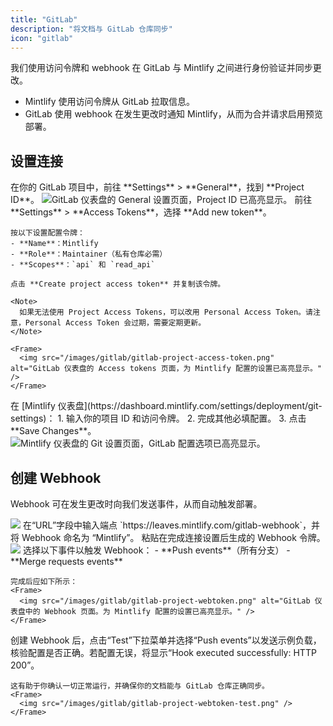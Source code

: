 ```yaml
---
title: "GitLab"
description: "将文档与 GitLab 仓库同步"
icon: "gitlab"
---
```


我们使用访问令牌和 webhook 在 GitLab 与 Mintlify 之间进行身份验证并同步更改。

- Mintlify 使用访问令牌从 GitLab 拉取信息。
- GitLab 使用 webhook 在发生更改时通知 Mintlify，从而为合并请求启用预览部署。

## 设置连接

<Steps>
  <Step title="查找项目 ID">
    在你的 GitLab 项目中，前往 **Settings** > **General**，找到 **Project ID**。
    <Frame>
      <img src="/images/gitlab/gitlab-project-id.png" alt="GitLab 仪表盘的 General 设置页面，Project ID 已高亮显示。" />
    </Frame>
  </Step>
  <Step title="生成访问令牌">
    前往 **Settings** > **Access Tokens**，选择 **Add new token**。
    
    按以下设置配置令牌：
    - **Name**：Mintlify
    - **Role**：Maintainer（私有仓库必需）
    - **Scopes**：`api` 和 `read_api`
    
    点击 **Create project access token** 并复制该令牌。

    <Note>
      如果无法使用 Project Access Tokens，可以改用 Personal Access Token。请注意，Personal Access Token 会过期，需要定期更新。
    </Note>

    <Frame>
      <img src="/images/gitlab/gitlab-project-access-token.png" alt="GitLab 仪表盘的 Access tokens 页面，为 Mintlify 配置的设置已高亮显示。" />
    </Frame>

  </Step>
  <Step title="设置连接">
    在 [Mintlify 仪表盘](https://dashboard.mintlify.com/settings/deployment/git-settings)：
    1. 输入你的项目 ID 和访问令牌。
    2. 完成其他必填配置。
    3. 点击 **Save Changes**。
    <Frame>
      <img src="/images/gitlab/gitlab-config.png" alt="Mintlify 仪表盘的 Git 设置页面，GitLab 配置选项已高亮显示。" />
    </Frame>
  </Step>
</Steps>

## 创建 Webhook

Webhook 可在发生更改时向我们发送事件，从而自动触发部署。

<Steps>
  <Step title="进入 Settings > Webhooks 并点击“Add new Webhook”">
    <Frame>
      <img src="/images/gitlab/gitlab-webhook.png" />
    </Frame>
  </Step>
  <Step title="设置 URL 和 Webhook">
    在“URL”字段中输入端点 `https://leaves.mintlify.com/gitlab-webhook`，并将 Webhook 命名为 “Mintlify”。

  </Step>
  <Step title="粘贴令牌">
    粘贴在完成连接设置后生成的 Webhook 令牌。
    <Frame>
      <img src="/images/gitlab/gitlab-show-webtoken.png" />
    </Frame>
  </Step>
  <Step title="选择事件">
    选择以下事件以触发 Webhook：
    - **Push events**（所有分支）
    - **Merge requests events**
      
    完成后应如下所示：
    <Frame>
      <img src="/images/gitlab/gitlab-project-webtoken.png" alt="GitLab 仪表盘中的 Webhook 页面。为 Mintlify 配置的设置已高亮显示。" />
    </Frame>
  </Step>
  <Step title="测试 Webhook">
    创建 Webhook 后，点击“Test”下拉菜单并选择“Push events”以发送示例负载，核验配置是否正确。若配置无误，将显示“Hook executed successfully: HTTP 200”。

    这有助于你确认一切正常运行，并确保你的文档能与 GitLab 仓库正确同步。
    <Frame>
      <img src="/images/gitlab/gitlab-project-webtoken-test.png" />
    </Frame>

  </Step>
</Steps>